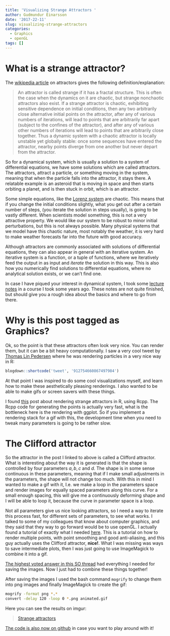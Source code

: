 ```yaml
---
title: 'Visualizing Strange Attractors '
author: Gudmundur Einarsson
date: '2017-22-11'
slug: visualizing-strange-attractors
categories:
  - Graphics
  - openGL
tags: []
---
```


# What is a strange attractor?

The [wikipedia article](https://en.wikipedia.org/wiki/Attractor#Strange_attractor) on attractors gives the following definition/explanation:

> An attractor is called strange if it has a fractal structure. This is often the case when the dynamics on it are chaotic, but strange nonchaotic attractors also exist. If a strange attractor is chaotic, exhibiting sensitive dependence on initial conditions, then any two arbitrarily close alternative initial points on the attractor, after any of various numbers of iterations, will lead to points that are arbitrarily far apart (subject to the confines of the attractor), and after any of various other numbers of iterations will lead to points that are arbitrarily close together. Thus a dynamic system with a chaotic attractor is locally unstable yet globally stable: once some sequences have entered the attractor, nearby points diverge from one another but never depart from the attractor.

So for a dynamical system, which is usually a solution to a system of differential equations, we have some solutions which are called attractors. The attractors, attract a particle, or something moving in the system, meaning that when the particle falls into the attractor, it stays there. A relatable example is an asteroid that is moving in space and then starts orbiting a planet, and is then stuck in orbit, which is an attractor.

Some simple equations, like the [Lorenz system](https://en.wikipedia.org/wiki/Lorenz_system) are chaotic. This means that if you change the initial conditions slightly, what you get out after a certain number of steps, (you iterate the solution in steps usually), is going to be vastly different. When scientists model something, this is not a very attractive property. We would like our system to be robust to minor initial perturbations, but this is not always possible. Many physical systems that we model have this chaotic nature, most notably the weather, it is very hard to make weather forecasts far into the future with good accuracy. 

Although attractors are commonly associated with solutions of differential equations, they can also appear in general with an iterative system. An iterative system is a function, or a tuple of functions, where we iteratively feed the output in as input and *iterate* the solution in this way. This is also how you numerically find solutions to differential equations, where no analytical solution exists, or we can't find one.

In case I have piqued your interest in dynamical system, I took some [lecture notes](http://www.imm.dtu.dk/~guei/linfell.pdf) in a course I took some years ago. These notes are not quite finished, but should give you a rough idea about the basics and where to go from there.

# Why is this post tagged as Graphics?

Ok, so the point is that these attractors often look very nice. You can render them, but it can be a bit heavy computationally. I saw a very cool tweet by [Thomas Lin Pedersen](https://www.data-imaginist.com/) where he was rendering particles in a very nice way in R:

```r
blogdown::shortcode('tweet', '912754660867497984')
```

At that point I was inspired to do some cool visualizations myself, and learn how to make these aesthetically pleasing renderings. I also wanted to be able to make gifs or screen savers with these things.

I found [this](https://fronkonstin.com/2017/11/07/drawing-10-million-points-with-ggplot-clifford-attractors/) post about rendering strange attractors in R, using Rcpp. The Rcpp code for generating the points is actually very fast, what is the bottleneck here is the rendering with ggplot. So if you implement a rendering stack for a gif with this, the development time when you need to tweak many parameters is going to be rather slow.

# The Clifford attractor

So the attractor in the post I linked to above is called a Clifford attractor. What is interesting about the way it is generated is that the shape is controlled by four parameters $a,b,c$ and $d$. The shape is in some sense continuous in these parameters, meaning that if I make small adjustments in the parameters, the shape will not change too much. With this in mind I wanted to make a gif with it, I.e. we make a loop in the parameters space and render images for equally spaced parameters along this curve. For a small enough spacing, this will give me a continuously deforming shape and I will be able to loop it, because the curve in parameter space is a loop.

Not all parameters give us nice looking attractors, so I need a way to iterate this process fast, for different sets of parameters, to see what works. I talked to some of my colleagues that know about computer graphics, and they said that they way to go forward would be to use openGL. I actually found a tutorial of exactly what I needed [here](https://nathanselikoff.com/training/tutorial-strange-attractors-in-c-and-opengl). This is a tutorial on how to render multiple points, with point smoothing and good anti-aliasing, and this guy actually uses the Clifford attractor, **nice!**. What I was missing was ways to save intermediate plots, then I was just going to use ImageMagick to combine it into a gif. 

[The highest voted answer in this SO thread](https://stackoverflow.com/questions/3191978/how-to-use-glut-opengl-to-render-to-a-file) had everything I needed for saving the images. Now I just had to combine these things together!

After saving the images I used the bash command `mogrify` to change them into png images and finally ImageMagick to create the gif:
```bash
mogrify -format png *.*
convert -delay 120 -loop 0 *.png animated.gif
```

Here you can see the results on imgur:

<blockquote class="imgur-embed-pub" lang="en" data-id="a/ZFpHB"><a href="//imgur.com/ZFpHB">Strange attractors</a></blockquote><script async src="//s.imgur.com/min/embed.js" charset="utf-8"></script>

[The code is also now on github](https://github.com/gumeo/movingAttractor) in case you want to play around with it!